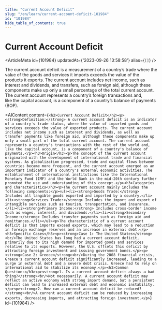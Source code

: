 ```yaml
---
title: "Current Account Deficit"
slug: "/en/learn/current-account-deficit-101984"
id: "101984"
hide_table_of_contents: true
---
```



# Current Account Deficit

<ArticleMeta id={101984} updatedAt={'2023-09-26 13:58:58'} alias={`[]`} />
<div className='border-solid border-b border-t-0 my-4 border-[var(--ifm-color-gray-300)]' />

The current account deficit is a measurement of a country’s trade where the value of the goods and services it imports exceeds the value of the products it exports. The current account includes net income, such as interest and dividends, and transfers, such as foreign aid, although these components make up only a small percentage of the total current account. The current account represents a country’s foreign transactions and, like the capital account, is a component of a country’s balance of payments (BOP).

<AIContent content={`<h2>Current Account Deficit</h2><p><strong>Definition:</strong> A current account deficit is an indicator of a country's trade status, where the value of imported goods and services exceeds the value of exported products. The current account includes net income such as interest and dividends, as well as transfer payments like foreign aid, although these components make up only a small part of the total current account. The current account represents a country's transactions with the rest of the world and, like the capital account, is a component of a country's balance of payments.</p><h3>Origin</h3><p>The concept of the current account originated with the development of international trade and financial systems. As globalization progressed, trade and capital flows between countries became more frequent, and the current account emerged as an important indicator of a country's external economic activities. The establishment of international institutions like the International Monetary Fund (IMF) and the World Bank in the mid-20th century further promoted the use and understanding of this concept.</p><h3>Categories and Characteristics</h3><p>The current account mainly includes the following components:</p><ul><li><strong>Goods Trade:</strong> Includes all tangible goods exported and imported by a country.</li><li><strong>Services Trade:</strong> Includes the import and export of intangible services such as tourism, transportation, and insurance.</li><li><strong>Primary Income:</strong> Includes cross-border income such as wages, interest, and dividends.</li><li><strong>Secondary Income:</strong> Includes transfer payments such as foreign aid and remittances.</li></ul><p>The characteristic of a current account deficit is that imports exceed exports, which may lead to a reduction in foreign exchange reserves and an increase in external debt.</p><h3>Specific Cases</h3><p><strong>Case 1: The United States</strong><br/>The United States has long had a current account deficit, primarily due to its high demand for imported goods and services relative to its exports. However, the U.S. offsets this deficit by attracting foreign investment and issuing government bonds.</p><p><strong>Case 2: Greece</strong><br/>During the 2008 financial crisis, Greece's current account deficit significantly increased, leading to a surge in external debt and a severe debt crisis. Greece had to rely on international aid to stabilize its economy.</p><h3>Common Questions</h3><p><strong>1. Is a current account deficit always a bad thing?</strong><br/>Not necessarily. A current account deficit may reflect an active economy with strong import demand, but a persistent deficit can lead to increased external debt and economic instability.</p><p><strong>2. How can a current account deficit be reduced?</strong><br/>A current account deficit can be reduced by increasing exports, decreasing imports, and attracting foreign investment.</p>`} id={101984} />
